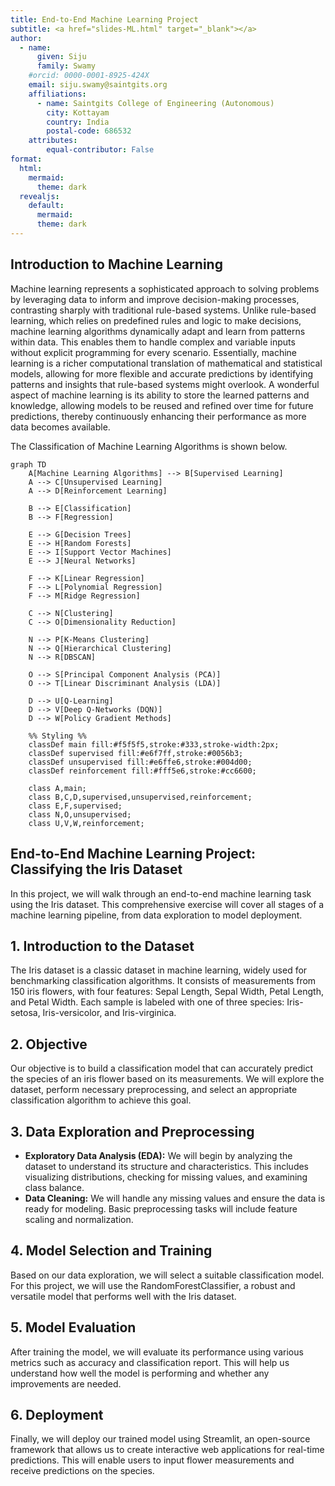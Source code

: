 ```yaml
---
title: End-to-End Machine Learning Project
subtitle: <a href="slides-ML.html" target="_blank"></a>
author: 
  - name:
      given: Siju
      family: Swamy
    #orcid: 0000-0001-8925-424X
    email: siju.swamy@saintgits.org
    affiliations:
      - name: Saintgits College of Engineering (Autonomous)
        city: Kottayam
        country: India
        postal-code: 686532
    attributes:
        equal-contributor: False
format:
  html:
    mermaid:
      theme: dark
  revealjs:
    default:
      mermaid:
      theme: dark
---
```


:::: {.content-hidden when-format="revealjs"}
## Introduction to Machine Learning

Machine learning represents a sophisticated approach to solving problems by leveraging data to inform and improve decision-making processes, contrasting sharply with traditional rule-based systems. Unlike rule-based learning, which relies on predefined rules and logic to make decisions, machine learning algorithms dynamically adapt and learn from patterns within data. This enables them to handle complex and variable inputs without explicit programming for every scenario. Essentially, machine learning is a richer computational translation of mathematical and statistical models, allowing for more flexible and accurate predictions by identifying patterns and insights that rule-based systems might overlook. A wonderful aspect of machine learning is its ability to store the learned patterns and knowledge, allowing models to be reused and refined over time for future predictions, thereby continuously enhancing their performance as more data becomes available.

The Classification of Machine Learning Algorithms is shown below.

```mermaid
graph TD
    A[Machine Learning Algorithms] --> B[Supervised Learning]
    A --> C[Unsupervised Learning]
    A --> D[Reinforcement Learning]

    B --> E[Classification]
    B --> F[Regression]

    E --> G[Decision Trees]
    E --> H[Random Forests]
    E --> I[Support Vector Machines]
    E --> J[Neural Networks]

    F --> K[Linear Regression]
    F --> L[Polynomial Regression]
    F --> M[Ridge Regression]

    C --> N[Clustering]
    C --> O[Dimensionality Reduction]

    N --> P[K-Means Clustering]
    N --> Q[Hierarchical Clustering]
    N --> R[DBSCAN]

    O --> S[Principal Component Analysis (PCA)]
    O --> T[Linear Discriminant Analysis (LDA)]

    D --> U[Q-Learning]
    D --> V[Deep Q-Networks (DQN)]
    D --> W[Policy Gradient Methods]

    %% Styling %%
    classDef main fill:#f5f5f5,stroke:#333,stroke-width:2px;
    classDef supervised fill:#e6f7ff,stroke:#0056b3;
    classDef unsupervised fill:#e6ffe6,stroke:#004d00;
    classDef reinforcement fill:#fff5e6,stroke:#cc6600;

    class A,main;
    class B,C,D,supervised,unsupervised,reinforcement;
    class E,F,supervised;
    class N,O,unsupervised;
    class U,V,W,reinforcement;
```
::::


:::: {.content-hidden when-format="revealjs"}
:::{note}

:::
::::

## End-to-End Machine Learning Project: Classifying the Iris Dataset

In this project, we will walk through an end-to-end machine learning task using the Iris dataset. This comprehensive exercise will cover all stages of a machine learning pipeline, from data exploration to model deployment.

## 1. Introduction to the Dataset
The Iris dataset is a classic dataset in machine learning, widely used for benchmarking classification algorithms. It consists of measurements from 150 iris flowers, with four features: Sepal Length, Sepal Width, Petal Length, and Petal Width. Each sample is labeled with one of three species: Iris-setosa, Iris-versicolor, and Iris-virginica.

## 2. Objective

Our objective is to build a classification model that can accurately predict the species of an iris flower based on its measurements. We will explore the dataset, perform necessary preprocessing, and select an appropriate classification algorithm to achieve this goal.

## 3. Data Exploration and Preprocessing

- **Exploratory Data Analysis (EDA):** We will begin by analyzing the dataset to understand its structure and characteristics. This includes visualizing distributions, checking for missing values, and examining class balance.
- **Data Cleaning:** We will handle any missing values and ensure the data is ready for modeling. Basic preprocessing tasks will include feature scaling and normalization.

## 4. Model Selection and Training

Based on our data exploration, we will select a suitable classification model. For this project, we will use the RandomForestClassifier, a robust and versatile model that performs well with the Iris dataset.

## 5. Model Evaluation
After training the model, we will evaluate its performance using various metrics such as accuracy and classification report. This will help us understand how well the model is performing and whether any improvements are needed.

## 6. Deployment
Finally, we will deploy our trained model using Streamlit, an open-source framework that allows us to create interactive web applications for real-time predictions. This will enable users to input flower measurements and receive predictions on the species.

